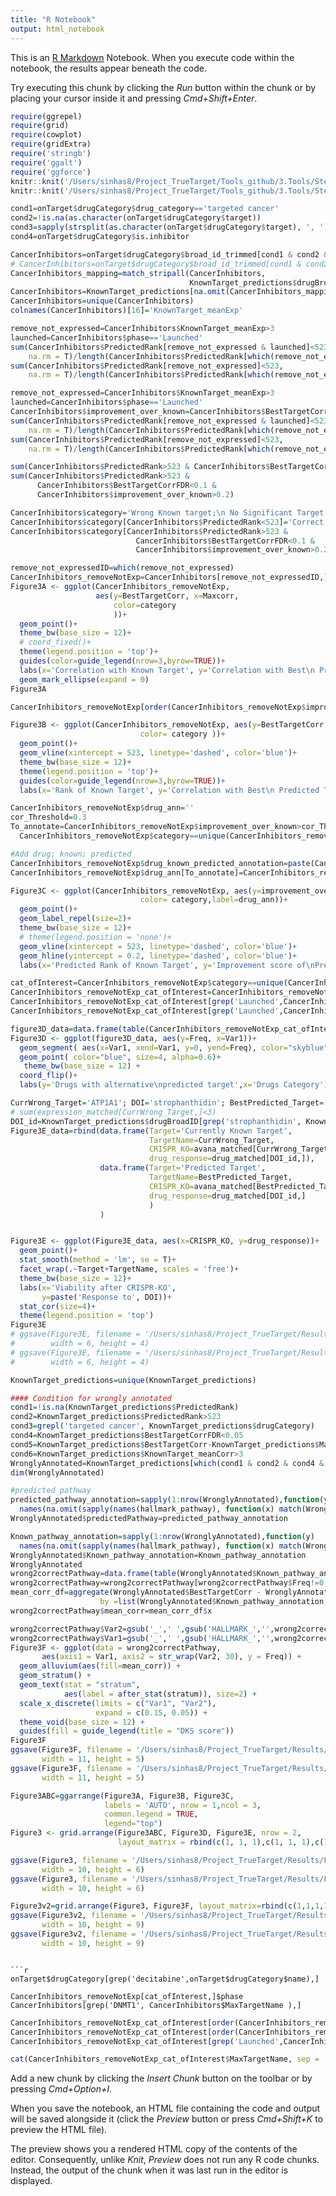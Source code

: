 ```yaml
---
title: "R Notebook"
output: html_notebook
---
```


This is an [R Markdown](http://rmarkdown.rstudio.com) Notebook. When you execute code within the notebook, the results appear beneath the code. 

Try executing this chunk by clicking the *Run* button within the chunk or by placing your cursor inside it and pressing *Cmd+Shift+Enter*. 
<!-- Figure 3 -->
```r
require(ggrepel)
require(grid)
require(cowplot)
require(gridExtra)
require('stringb')
require('ggalt')
require('ggforce')
knitr::knit('/Users/sinhas8/Project_TrueTarget/Tools_github/3.Tools/Step0_Write_Functions.Rmd')
knitr::knit('/Users/sinhas8/Project_TrueTarget/Tools_github/3.Tools/Step0B_Data_and_Libraries.Rmd')
```

<!-- Predicting targets for drugs with wrongly annotated drugs or no targets -->
```r
cond1=onTarget$drugCategory$drug_category=='targeted cancer'
cond2=!is.na(as.character(onTarget$drugCategory$target))
cond3=sapply(strsplit(as.character(onTarget$drugCategory$target), ', '), length)==1
cond4=onTarget$drugCategory$is.inhibitor
```
<!-- Predicting targets for drugs with wrong targets -->
```r
CancerInhibitors=onTarget$drugCategory$broad_id_trimmed[cond1 & cond2 & cond4]
# CancerInhibitors=onTarget$drugCategory$broad_id_trimmed[cond1 & cond2 & cond3 & cond4]
CancerInhibitors_mapping=match_stripall(CancerInhibitors,
                                        KnownTarget_predictions$drugBroadID)
CancerInhibitors=KnownTarget_predictions[na.omit(CancerInhibitors_mapping),]
CancerInhibitors=unique(CancerInhibitors)
colnames(CancerInhibitors)[16]='KnownTarget_meanExp'
```
<!-- How many drugs are wrongly annotated after removing the low-expressed ones-->
```r
remove_not_expressed=CancerInhibitors$KnownTarget_meanExp>3
launched=CancerInhibitors$phase=='Launched'
sum(CancerInhibitors$PredictedRank[remove_not_expressed & launched]<523,
    na.rm = T)/length(CancerInhibitors$PredictedRank[which(remove_not_expressed & launched)])
sum(CancerInhibitors$PredictedRank[remove_not_expressed]<523,
    na.rm = T)/length(CancerInhibitors$PredictedRank[which(remove_not_expressed)])
```
<!-- How many drugs are wrongly annotated -->
```r
remove_not_expressed=CancerInhibitors$KnownTarget_meanExp>3
launched=CancerInhibitors$phase=='Launched'
CancerInhibitors$improvement_over_known=CancerInhibitors$BestTargetCorr - CancerInhibitors$Maxcorr
sum(CancerInhibitors$PredictedRank[remove_not_expressed & launched]<523,
    na.rm = T)/length(CancerInhibitors$PredictedRank[which(remove_not_expressed & launched)])
sum(CancerInhibitors$PredictedRank[remove_not_expressed]<523,
    na.rm = T)/length(CancerInhibitors$PredictedRank[which(remove_not_expressed)])
```
```r
sum(CancerInhibitors$PredictedRank>523 & CancerInhibitors$BestTargetCorrFDR<0.1)
sum(CancerInhibitors$PredictedRank>523 &
      CancerInhibitors$BestTargetCorrFDR<0.1 &
      CancerInhibitors$improvement_over_known>0.2)
```

<!-- Provide Annotations -->
```r
CancerInhibitors$category='Wrong Known target;\n No Significant Target from TrueTarget'
CancerInhibitors$category[CancerInhibitors$PredictedRank<523]='Correct Known target'
CancerInhibitors$category[CancerInhibitors$PredictedRank>523 &
                            CancerInhibitors$BestTargetCorrFDR<0.1 & 
                            CancerInhibitors$improvement_over_known>0.2]='Wrong Known target;\n Significant Target from TrueTarget'

remove_not_expressedID=which(remove_not_expressed)
CancerInhibitors_removeNotExp=CancerInhibitors[remove_not_expressedID,]
Figure3A <- ggplot(CancerInhibitors_removeNotExp,
                   aes(y=BestTargetCorr, x=Maxcorr,
                       color=category
                       ))+
  geom_point()+
  theme_bw(base_size = 12)+
  # coord_fixed()+
  theme(legend.position = 'top')+
  guides(color=guide_legend(nrow=3,byrow=TRUE))+
  labs(x='Correlation with Known Target', y='Correlation with Best\n Predicted Target')+
  geom_mark_ellipse(expand = 0)
Figure3A
```

```r
CancerInhibitors_removeNotExp[order(CancerInhibitors_removeNotExp$improvement_over_known, decreasing = T),]
```
<!-- How many wrong-known target drugs have a significant prediction from our pipeline -->
```r
Figure3B <- ggplot(CancerInhibitors_removeNotExp, aes(y=BestTargetCorr, x=PredictedRank,
                             color= category ))+
  geom_point()+
  geom_vline(xintercept = 523, linetype='dashed', color='blue')+
  theme_bw(base_size = 12)+
  theme(legend.position = 'top')+
  guides(color=guide_legend(nrow=3,byrow=TRUE))+
  labs(x='Rank of Known Target', y='Correlation with Best\n Predicted Target')
```

```r
CancerInhibitors_removeNotExp$drug_ann=''
cor_Threshold=0.3
To_annotate=CancerInhibitors_removeNotExp$improvement_over_known>cor_Threshold & 
  CancerInhibitors_removeNotExp$category==unique(CancerInhibitors_removeNotExp$category)[3]

#Add drug; known; predicted
CancerInhibitors_removeNotExp$drug_known_predicted_annotation=paste(CancerInhibitors_removeNotExp$drugName, CancerInhibitors_removeNotExp$MaxTargetName, CancerInhibitors_removeNotExp$BestTargetName, sep=';' )
CancerInhibitors_removeNotExp$drug_ann[To_annotate]=CancerInhibitors_removeNotExp$drug_known_predicted_annotation[To_annotate]
```

```r
Figure3C <- ggplot(CancerInhibitors_removeNotExp, aes(y=improvement_over_known, x=PredictedRank,
                             color= category,label=drug_ann))+
  geom_point()+
  geom_label_repel(size=2)+
  theme_bw(base_size = 12)+
  # theme(legend.position = 'none')+
  geom_vline(xintercept = 523, linetype='dashed', color='blue')+
  geom_hline(yintercept = 0.2, linetype='dashed', color='blue')+
  labs(x='Predicted Rank of Known Target', y='Improvement score of\nPredicted Target over Known')
```

```r
cat_ofInterest=CancerInhibitors_removeNotExp$category==unique(CancerInhibitors_removeNotExp$category)[3]
CancerInhibitors_removeNotExp_cat_ofInterest=CancerInhibitors_removeNotExp[cat_ofInterest,]
CancerInhibitors_removeNotExp_cat_ofInterest[grep('Launched',CancerInhibitors_removeNotExp_cat_ofInterest$phase),]
CancerInhibitors_removeNotExp_cat_ofInterest[grep('Launched',CancerInhibitors_removeNotExp_cat_ofInterest$phase),]
```
<!-- Figure 3D data -->
```r
figure3D_data=data.frame(table(CancerInhibitors_removeNotExp_cat_ofInterest$phase))
Figure3D <- ggplot(figure3D_data, aes(y=Freq, x=Var1))+
  geom_segment( aes(x=Var1, xend=Var1, y=0, yend=Freq), color="skyblue") +
  geom_point( color="blue", size=4, alpha=0.6)+
   theme_bw(base_size = 12) +
  coord_flip()+
  labs(y='Drugs with alternative\npredicted target',x='Drugs Category')
```

<!-- Strophanthidin target is known as ATP1A1 but our pipeline predicts it as PSMD5 -->
```r
CurrWrong_Target='ATP1A1'; DOI='strophanthidin'; BestPredicted_Target='PSMD5'
# sum(expression_matched[CurrWrong_Target,]<3)
DOI_id=KnownTarget_predictions$drugBroadID[grep('strophanthidin', KnownTarget_predictions$drugName)]
Figure3E_data=rbind(data.frame(Target='Currently Known Target',
                               TargetName=CurrWrong_Target,
                               CRISPR_KO=avana_matched[CurrWrong_Target,],
                               drug_response=drug_matched[DOI_id,]),
                    data.frame(Target='Predicted Target',
                               TargetName=BestPredicted_Target,
                               CRISPR_KO=avana_matched[BestPredicted_Target,],
                               drug_response=drug_matched[DOI_id,]
                               )
                    )


Figure3E <- ggplot(Figure3E_data, aes(x=CRISPR_KO, y=drug_response))+
  geom_point()+
  stat_smooth(method = 'lm', se = T)+
  facet_wrap(.~Target+TargetName, scales = 'free')+
  theme_bw(base_size = 12)+
  labs(x='Viability after CRISPR-KO',
       y=paste('Response to', DOI))+
  stat_cor(size=4)+
  theme(legend.position = 'top')
Figure3E
# ggsave(Figure3E, filename = '/Users/sinhas8/Project_TrueTarget/Results/FigureS9v0.png',
#        width = 6, height = 4)
# ggsave(Figure3E, filename = '/Users/sinhas8/Project_TrueTarget/Results/FigureS9v0.pdf',
#        width = 6, height = 4)
```
<!-- Ones that are wrongly annotated -->
```r
KnownTarget_predictions=unique(KnownTarget_predictions)

#### Condition for wrongly annotated 
cond1=!is.na(KnownTarget_predictions$PredictedRank)
cond2=KnownTarget_predictions$PredictedRank>523
cond3=grepl('targeted cancer', KnownTarget_predictions$drugCategory)
cond4=KnownTarget_predictions$BestTargetCorrFDR<0.05
cond5=KnownTarget_predictions$BestTargetCorr-KnownTarget_predictions$Maxcorr>0.2
cond6=KnownTarget_predictions$KnownTarget_meanCorr>3
WronglyAnnotated=KnownTarget_predictions[which(cond1 & cond2 & cond4 & cond5 & cond6),]
dim(WronglyAnnotated)

#predicted pathway
predicted_pathway_annotation=sapply(1:nrow(WronglyAnnotated),function(y)
  names(na.omit(sapply(names(hallmark_pathway), function(x) match(WronglyAnnotated$BestTargetName[y], hallmark_pathway[[x]])))[1]) )
WronglyAnnotated$predictedPathway=predicted_pathway_annotation

Known_pathway_annotation=sapply(1:nrow(WronglyAnnotated),function(y)
  names(na.omit(sapply(names(hallmark_pathway), function(x) match(WronglyAnnotated$MaxTargetName[y], hallmark_pathway[[x]])))[1]) )
WronglyAnnotated$Known_pathway_annotation=Known_pathway_annotation
WronglyAnnotated
wrong2correctPathway=data.frame(table(WronglyAnnotated$Known_pathway_annotation, WronglyAnnotated$predictedPathway))
wrong2correctPathway=wrong2correctPathway[wrong2correctPathway$Freq!=0,]
mean_corr_df=aggregate(WronglyAnnotated$BestTargetCorr - WronglyAnnotated$Maxcorr,
                    by =list(WronglyAnnotated$Known_pathway_annotation, WronglyAnnotated$predictedPathway), mean)
wrong2correctPathway$mean_corr=mean_corr_df$x
```


```r
wrong2correctPathway$Var2=gsub('_',' ',gsub('HALLMARK_','',wrong2correctPathway$Var2))
wrong2correctPathway$Var1=gsub('_',' ',gsub('HALLMARK_','',wrong2correctPathway$Var1))
Figure3F <- ggplot(data = wrong2correctPathway,
       aes(axis1 = Var1, axis2 = str_wrap(Var2, 30), y = Freq)) +
  geom_alluvium(aes(fill=mean_corr)) +
  geom_stratum() +
  geom_text(stat = "stratum",
            aes(label = after_stat(stratum)), size=2) +
  scale_x_discrete(limits = c("Var1", "Var2"),
                   expand = c(0.15, 0.05)) +
  theme_void(base_size = 12) +
  guides(fill = guide_legend(title = "DKS score"))
Figure3F
ggsave(Figure3F, filename = '/Users/sinhas8/Project_TrueTarget/Results/Figure3F.png',
       width = 11, height = 5)
ggsave(Figure3F, filename = '/Users/sinhas8/Project_TrueTarget/Results/Figure3F.pdf',
       width = 11, height = 5)
```

```r
Figure3ABC=ggarrange(Figure3A, Figure3B, Figure3C, 
                     labels = 'AUTO', nrow = 1,ncol = 3,
                     common.legend = TRUE,
                     legend="top")
Figure3 <- grid.arrange(Figure3ABC, Figure3D, Figure3E, nrow = 2,
                        layout_matrix = rbind(c(1, 1, 1),c(1, 1, 1),c(1, 1, 1),c(2, 3, 3), c(2, 3, 3)) )

ggsave(Figure3, filename = '/Users/sinhas8/Project_TrueTarget/Results/Figure3v0.png',
       width = 10, height = 6)
ggsave(Figure3, filename = '/Users/sinhas8/Project_TrueTarget/Results/Figure3v0.pdf',
       width = 10, height = 6)
```


```r
Figure3v2=grid.arrange(Figure3, Figure3F, layout_matrix=rbind(c(1,1,1,1,1,1),c(1,1,1,1,1,1),c(NA,2,2,2,2,NA)))
ggsave(Figure3v2, filename = '/Users/sinhas8/Project_TrueTarget/Results/Figure3v0.png',
       width = 10, height = 9)
ggsave(Figure3v2, filename = '/Users/sinhas8/Project_TrueTarget/Results/Figure3v0.pdf',
       width = 10, height = 9)
```

```

```r
onTarget$drugCategory[grep('decitabine',onTarget$drugCategory$name),]

CancerInhibitors_removeNotExp[cat_ofInterest,]$phase
CancerInhibitors[grep('DNMT1', CancerInhibitors$MaxTargetName ),]
```

```r
CancerInhibitors_removeNotExp_cat_ofInterest[order(CancerInhibitors_removeNotExp_cat_ofInterest$improvement_over_known, decreasing = T),-c(4:11,14:16)]
CancerInhibitors_removeNotExp_cat_ofInterest[order(CancerInhibitors_removeNotExp_cat_ofInterest$BestTargetCorr, decreasing = T),-c(4:11,14:16)]
CancerInhibitors_removeNotExp_cat_ofInterest[grep('Launched',CancerInhibitors_removeNotExp_cat_ofInterest$phase),]
```
```r
cat(CancerInhibitors_removeNotExp_cat_ofInterest$MaxTargetName, sep = '\n')
```

Add a new chunk by clicking the *Insert Chunk* button on the toolbar or by pressing *Cmd+Option+I*.

When you save the notebook, an HTML file containing the code and output will be saved alongside it (click the *Preview* button or press *Cmd+Shift+K* to preview the HTML file). 

The preview shows you a rendered HTML copy of the contents of the editor. Consequently, unlike *Knit*, *Preview* does not run any R code chunks. Instead, the output of the chunk when it was last run in the editor is displayed.

